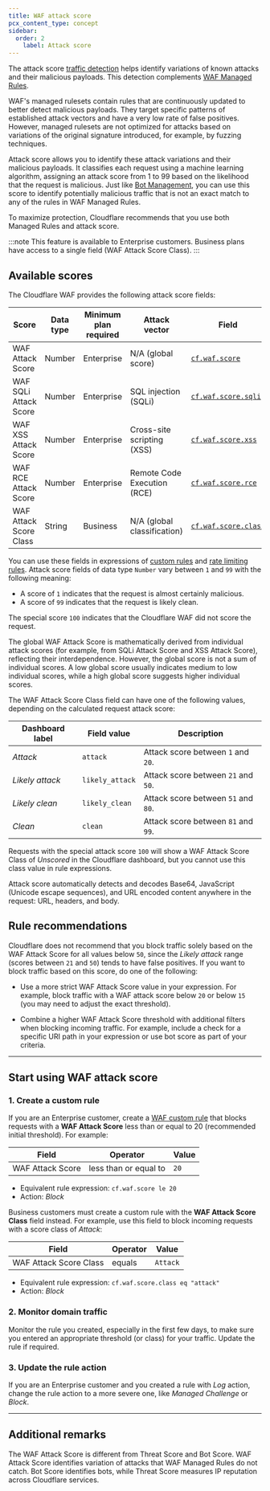 ```yaml
---
title: WAF attack score
pcx_content_type: concept
sidebar:
  order: 2
	label: Attack score
---
```



The attack score [traffic detection](/waf/concepts/#detection-versus-mitigation) helps identify variations of known attacks and their malicious payloads. This detection complements [WAF Managed Rules](/waf/managed-rules/).

WAF's managed rulesets contain rules that are continuously updated to better detect malicious payloads. They target specific patterns of established attack vectors and have a very low rate of false positives. However, managed rulesets are not optimized for attacks based on variations of the original signature introduced, for example, by fuzzing techniques.

Attack score allows you to identify these attack variations and their malicious payloads. It classifies each request using a machine learning algorithm, assigning an attack score from 1 to 99 based on the likelihood that the request is malicious. Just like [Bot Management](/bots/plans/bm-subscription/), you can use this score to identify potentially malicious traffic that is not an exact match to any of the rules in WAF Managed Rules.

To maximize protection, Cloudflare recommends that you use both Managed Rules and attack score.

:::note
This feature is available to Enterprise customers. Business plans have access to a single field (WAF Attack Score Class).
:::

## Available scores

The Cloudflare WAF provides the following attack score fields:

| Score                  | Data type | Minimum plan required | Attack vector               | Field                                                                                         |
| ---------------------- | --------- | --------------------- | --------------------------- | --------------------------------------------------------------------------------------------- |
| WAF Attack Score       | Number    | Enterprise            | N/A (global score)          | [`cf.waf.score`](/ruleset-engine/rules-language/fields/reference/cf.waf.score/)            |
| WAF SQLi Attack Score  | Number    | Enterprise            | SQL injection (SQLi)        | [`cf.waf.score.sqli`](/ruleset-engine/rules-language/fields/reference/cf.waf.score.sqli/)   |
| WAF XSS Attack Score   | Number    | Enterprise            | Cross-site scripting (XSS)  | [`cf.waf.score.xss`](/ruleset-engine/rules-language/fields/reference/cf.waf.score.xss/)     |
| WAF RCE Attack Score   | Number    | Enterprise            | Remote Code Execution (RCE) | [`cf.waf.score.rce`](/ruleset-engine/rules-language/fields/reference/cf.waf.score.rce/)     |
| WAF Attack Score Class | String    | Business              | N/A (global classification) | [`cf.waf.score.class`](/ruleset-engine/rules-language/fields/reference/cf.waf.score.class/) |

You can use these fields in expressions of [custom rules](/waf/custom-rules/) and [rate limiting rules](/waf/rate-limiting-rules/). Attack score fields of data type `Number` vary between `1` and `99` with the following meaning:

- A score of `1` indicates that the request is almost certainly malicious.
- A score of `99` indicates that the request is likely clean.

The special score `100` indicates that the Cloudflare WAF did not score the request.

The global WAF Attack Score is mathematically derived from individual attack scores (for example, from SQLi Attack Score and XSS Attack Score), reflecting their interdependence. However, the global score is not a sum of individual scores. A low global score usually indicates medium to low individual scores, while a high global score suggests higher individual scores.

The WAF Attack Score Class field can have one of the following values, depending on the calculated request attack score:

| Dashboard label | Field value     | Description                         |
| --------------- | --------------- | ----------------------------------- |
| _Attack_        | `attack`        | Attack score between `1` and `20`.  |
| _Likely attack_ | `likely_attack` | Attack score between `21` and `50`. |
| _Likely clean_  | `likely_clean`  | Attack score between `51` and `80`. |
| _Clean_         | `clean`         | Attack score between `81` and `99`. |

Requests with the special attack score `100` will show a WAF Attack Score Class of _Unscored_ in the Cloudflare dashboard, but you cannot use this class value in rule expressions.

Attack score automatically detects and decodes Base64, JavaScript (Unicode escape sequences), and URL encoded content anywhere in the request: URL, headers, and body.

## Rule recommendations

Cloudflare does not recommend that you block traffic solely based on the WAF Attack Score for all values below `50`, since the _Likely attack_ range (scores between `21` and `50`) tends to have false positives. If you want to block traffic based on this score, do one of the following:

- Use a more strict WAF Attack Score value in your expression. For example, block traffic with a WAF attack score below `20` or below `15` (you may need to adjust the exact threshold).

- Combine a higher WAF Attack Score threshold with additional filters when blocking incoming traffic. For example, include a check for a specific URI path in your expression or use bot score as part of your criteria.

---

## Start using WAF attack score

### 1. Create a custom rule

If you are an Enterprise customer, create a [WAF custom rule](/waf/custom-rules/create-dashboard/) that blocks requests with a **WAF Attack Score** less than or equal to 20 (recommended initial threshold). For example:

| Field            | Operator              | Value |
| ---------------- | --------------------- | ----- |
| WAF Attack Score | less than or equal to | `20`  |

- Equivalent rule expression: `cf.waf.score le 20`
- Action: _Block_

Business customers must create a custom rule with the **WAF Attack Score Class** field instead. For example, use this field to block incoming requests with a score class of _Attack_:

| Field                  | Operator | Value    |
| ---------------------- | -------- | -------- |
| WAF Attack Score Class | equals   | `Attack` |

- Equivalent rule expression: `cf.waf.score.class eq "attack"`
- Action: _Block_

### 2. Monitor domain traffic

Monitor the rule you created, especially in the first few days, to make sure you entered an appropriate threshold (or class) for your traffic. Update the rule if required.

### 3. Update the rule action

If you are an Enterprise customer and you created a rule with _Log_ action, change the rule action to a more severe one, like _Managed Challenge_ or _Block_.

---

## Additional remarks

The WAF Attack Score is different from <GlossaryTooltip term="threat score">Threat Score</GlossaryTooltip> and Bot Score. WAF Attack Score identifies variation of attacks that WAF Managed Rules do not catch. Bot Score identifies bots, while Threat Score measures IP reputation across Cloudflare services.
